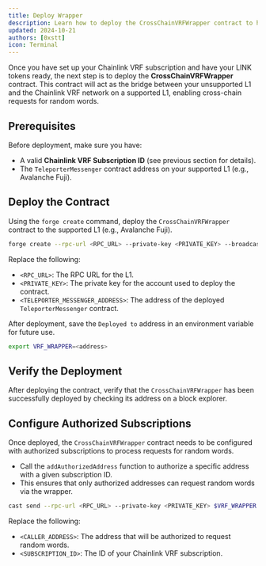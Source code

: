 ```yaml
---
title: Deploy Wrapper
description: Learn how to deploy the CrossChainVRFWrapper contract to handle cross-chain VRF requests.
updated: 2024-10-21
authors: [0xstt]
icon: Terminal
---
```



Once you have set up your Chainlink VRF subscription and have your LINK tokens ready, the next step is to deploy the **CrossChainVRFWrapper** contract. This contract will act as the bridge between your unsupported L1 and the Chainlink VRF network on a supported L1, enabling cross-chain requests for random words.

<Steps>
<Step>

## Prerequisites
Before deployment, make sure you have:
- A valid **Chainlink VRF Subscription ID** (see previous section for details).
- The `TeleporterMessenger` contract address on your supported L1 (e.g., Avalanche Fuji).
</Step>
<Step>

## Deploy the Contract
Using the `forge create` command, deploy the `CrossChainVRFWrapper` contract to the supported L1 (e.g., Avalanche Fuji).

```bash
forge create --rpc-url <RPC_URL> --private-key <PRIVATE_KEY> --broadcast --constructor-args <TELEPORTER_MESSENGER_ADDRESS> src/CrossChainVRFWrapper.sol:CrossChainVRFWrapper
```

Replace the following:

- `<RPC_URL>`: The RPC URL for the L1.
- `<PRIVATE_KEY>`: The private key for the account used to deploy the contract.
- `<TELEPORTER_MESSENGER_ADDRESS>`: The address of the deployed `TeleporterMessenger` contract.

After deployment, save the `Deployed to` address in an environment variable for future use.

```bash
export VRF_WRAPPER=<address>
```

</Step>
<Step>

## Verify the Deployment
After deploying the contract, verify that the `CrossChainVRFWrapper` has been successfully deployed by checking its address on a block explorer.

</Step>
<Step>

## Configure Authorized Subscriptions
Once deployed, the `CrossChainVRFWrapper` contract needs to be configured with authorized subscriptions to process requests for random words.

- Call the `addAuthorizedAddress` function to authorize a specific address with a given subscription ID.
- This ensures that only authorized addresses can request random words via the wrapper.

```bash
cast send --rpc-url <RPC_URL> --private-key <PRIVATE_KEY> $VRF_WRAPPER "addAuthorizedAddress(address caller, uint256 subscriptionId)" <CALLER_ADDRESS> <SUBSCRIPTION_ID>
```

Replace the following:

- `<CALLER_ADDRESS>`: The address that will be authorized to request random words.
- `<SUBSCRIPTION_ID>`: The ID of your Chainlink VRF subscription.
</Step>
</Steps>